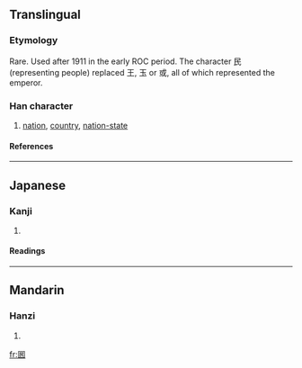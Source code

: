 {{see|國|圀|国|囯}}

==Translingual==
===Etymology===
Rare.  Used after 1911 in the early ROC period.  The character 民 (representing people) replaced 王, 玉 or 或, all of which represented the emperor.
===Han character===
{{Han char|rn=31|rad=囗|as=05|sn=8|four=|canj=田口女心 (WRVP)}}
# [[nation]], [[country]], [[nation-state]]
====References====
{{Han ref|kx=0218.041|dkj=04750|dj=0446.050|hdz=10717.150|uh=56FB|ud=22267}}
----
==Japanese==
===Kanji===
{{ja-kanji|grade=|rs=囗05}}
# {{defn|Japanese}} 
====Readings====
{{ja-readings|on=[[こく]] (koku)|kun=}}
----
==Mandarin==
===Hanzi===
{{cmn-hanzi|pin=[[guó]] (guo2)|wg=kuo<sup>2</sup>}}
# {{defn|Mandarin}}

[[fr:囻]]